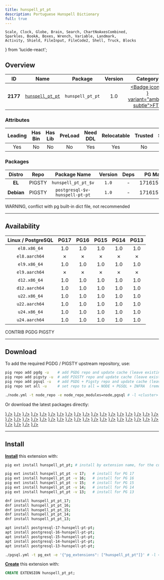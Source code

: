 ```yaml
---
title: hunspell_pt_pt
description: Portuguese Hunspell Dictionary
full: true
---
```


    Scale, Clock, Globe, Brain, Search, ChartNoAxesCombined,
    Sparkles, BookA, Boxes, Wrench, Variable, Landmark,
    Activity, Shield, FileInput, FileCode2, Shell, Truck, Blocks
} from 'lucide-react';

## Overview

| <TooltipIconButton tooltip="Extension unique identifier" side="top">ID</TooltipIconButton> | <TooltipIconButton tooltip="Extension name" side="top">Name</TooltipIconButton> | <TooltipIconButton tooltip="Package name for installation" side="top">Package</TooltipIconButton> | <TooltipIconButton tooltip="Latest available extension version" side="top">Version</TooltipIconButton> | <TooltipIconButton tooltip="Extension category" side="top">Category</TooltipIconButton> | <TooltipIconButton tooltip="Open source license" side="top">License</TooltipIconButton> | <TooltipIconButton tooltip="Programming language" side="top">Lang</TooltipIconButton> |
|:--------:|:--------:|:----------:|:--------------:|:---------------------------------------:|:------------------------------------------------------:|:----:|
| **2177** | [`hunspell_pt_pt`](https://github.com/postgrespro/hunspell_dicts) | `hunspell_pt_pt` | 1.0 | <a href="/ext/fts" className="no-underline"><Badge icon={<Search />} variant="amber-subtle">FTS</Badge></a> | <a href="/ext/list/license#postgresql" className="no-underline"><Badge icon={<Scale />} variant="blue-subtle">PostgreSQL</Badge></a> | <a href="/ext/list/lang#data"><Badge icon={<FileCode2 />} variant="teal-subtle">Data</Badge></a> |

### Attributes

| <TooltipIconButton tooltip="The Primary Leading extension in the Package" side="top">Leading</TooltipIconButton> | <TooltipIconButton tooltip="Contains binary utils" side="top">Has Bin</TooltipIconButton> | <TooltipIconButton tooltip="Contains .so shared library files" side="top">Has Lib</TooltipIconButton> | <TooltipIconButton tooltip="Requires preloading via shared_preload_libraries" side="top">PreLoad</TooltipIconButton> | <TooltipIconButton tooltip="Requires CREATE EXTENSION DDL command" side="top">Need DDL</TooltipIconButton> | <TooltipIconButton tooltip="Can be installed in any schema" side="top">Relocatable</TooltipIconButton> | <TooltipIconButton tooltip="Can be created by non-superuser" side="top">Trusted</TooltipIconButton> | <TooltipIconButton tooltip="Schemas used by this extension" side="top">Schemas</TooltipIconButton> |
|:-------:|:-------:|:-------:|:-------:|:--------:|:-----------:|:-------:|:-------:|
| Yes | No | No | No | Yes | Yes | No | - |

### Packages

| <TooltipIconButton tooltip="Linux distribution family, EL or Debian" side="top">Distro</TooltipIconButton> | <TooltipIconButton tooltip="Package repository" side="top">Repo</TooltipIconButton> | <TooltipIconButton tooltip="The RPM/DEB Package Name Pattern (replace $v with real pg major)" side="top">Package Name</TooltipIconButton> | <TooltipIconButton tooltip="Latest package version" side="top">Version</TooltipIconButton> | <TooltipIconButton tooltip="RPM/DEB Package dependencies" side="top">Deps</TooltipIconButton> | <TooltipIconButton tooltip="Available in these PostgreSQL Major Versions" side="top">PG Major</TooltipIconButton> |
|:----------:|:--------:|:------------------------:|:-----------:|:------------:|:------------------:|
|   **EL**   | <Badge variant="amber-subtle"><span className="font-bold">PIGSTY</span></Badge> | `hunspell_pt_pt_$v` | `1.0` | - | <Badge variant="green-subtle">17</Badge><Badge variant="green-subtle">16</Badge><Badge variant="green-subtle">15</Badge><Badge variant="green-subtle">14</Badge><Badge variant="green-subtle">13</Badge> |
| **Debian** | <Badge variant="amber-subtle"><span className="font-bold">PIGSTY</span></Badge> | `postgresql-$v-hunspell-pt-pt` | `1.0` | - | <Badge variant="green-subtle">17</Badge><Badge variant="green-subtle">16</Badge><Badge variant="green-subtle">15</Badge><Badge variant="green-subtle">14</Badge><Badge variant="green-subtle">13</Badge> |


<Callout title="Comments" type="info">
    WARNING, conflict with pg built-in dict file, not recommended
</Callout>


------

## Availability

| <TooltipIconButton tooltip="Linux Distro Arch / PostgreSQL Major Version" side="top">Linux / PostgreSQL </TooltipIconButton> | **PG17** | **PG16** | **PG15** | **PG14** | **PG13** |
|:-----:|:-----:|:-----:|:-----:|:-----:|:-----:|
| `el8.x86_64` | <Badge variant="amber-subtle">1.0</Badge> | <Badge variant="amber-subtle">1.0</Badge> | <Badge variant="amber-subtle">1.0</Badge> | <Badge variant="amber-subtle">1.0</Badge> | <Badge variant="amber-subtle">1.0</Badge> |
| `el8.aarch64` | <Badge variant="red-subtle">✗</Badge> | <Badge variant="red-subtle">✗</Badge> | <Badge variant="red-subtle">✗</Badge> | <Badge variant="red-subtle">✗</Badge> | <Badge variant="red-subtle">✗</Badge> |
| `el9.x86_64` | <Badge variant="amber-subtle">1.0</Badge> | <Badge variant="amber-subtle">1.0</Badge> | <Badge variant="amber-subtle">1.0</Badge> | <Badge variant="amber-subtle">1.0</Badge> | <Badge variant="amber-subtle">1.0</Badge> |
| `el9.aarch64` | <Badge variant="red-subtle">✗</Badge> | <Badge variant="red-subtle">✗</Badge> | <Badge variant="red-subtle">✗</Badge> | <Badge variant="red-subtle">✗</Badge> | <Badge variant="red-subtle">✗</Badge> |
| `d12.x86_64` | <Badge variant="amber-subtle">1.0</Badge> | <Badge variant="amber-subtle">1.0</Badge> | <Badge variant="amber-subtle">1.0</Badge> | <Badge variant="amber-subtle">1.0</Badge> | <Badge variant="amber-subtle">1.0</Badge> |
| `d12.aarch64` | <Badge variant="amber-subtle">1.0</Badge> | <Badge variant="amber-subtle">1.0</Badge> | <Badge variant="amber-subtle">1.0</Badge> | <Badge variant="amber-subtle">1.0</Badge> | <Badge variant="amber-subtle">1.0</Badge> |
| `u22.x86_64` | <Badge variant="amber-subtle">1.0</Badge> | <Badge variant="amber-subtle">1.0</Badge> | <Badge variant="amber-subtle">1.0</Badge> | <Badge variant="amber-subtle">1.0</Badge> | <Badge variant="amber-subtle">1.0</Badge> |
| `u22.aarch64` | <Badge variant="amber-subtle">1.0</Badge> | <Badge variant="amber-subtle">1.0</Badge> | <Badge variant="amber-subtle">1.0</Badge> | <Badge variant="amber-subtle">1.0</Badge> | <Badge variant="amber-subtle">1.0</Badge> |
| `u24.x86_64` | <Badge variant="amber-subtle">1.0</Badge> | <Badge variant="amber-subtle">1.0</Badge> | <Badge variant="amber-subtle">1.0</Badge> | <Badge variant="amber-subtle">1.0</Badge> | <Badge variant="amber-subtle">1.0</Badge> |
| `u24.aarch64` | <Badge variant="amber-subtle">1.0</Badge> | <Badge variant="amber-subtle">1.0</Badge> | <Badge variant="amber-subtle">1.0</Badge> | <Badge variant="amber-subtle">1.0</Badge> | <Badge variant="amber-subtle">1.0</Badge> |

<Badge variant="green-subtle"><span className="font-black">CONTRIB</span></Badge> <Badge variant="blue-subtle"><span className="font-black">PGDG</span></Badge> <Badge variant="amber-subtle"><span className="font-black">PIGSTY</span></Badge>

------

## Download

To add the required PGDG / PIGSTY upstream repository, use:

```bash tab="pig"
pig repo add pgdg -u    # add PGDG repo and update cache (leave existing repos)
pig repo add pigsty -u  # add PIGSTY repo and update cache (leave existing repos)
pig repo add pgsql -u   # add PGDG + Pigsty repo and update cache (leave existing repos)
pig repo set all -u     # set repo to all = NODE + PGSQL + INFRA  (remove existing repos)
```
```bash tab="pigsty"
./node.yml -t node_repo -e node_repo_modules=node,pgsql # -l <cluster>
```

Or download the latest packages directly:

<Files>
    <Folder name="el8.x86_64">
        <a href="https://repo.pigsty.io/yum/pgsql/el8.x86_64/hunspell_pt_pt_17-1.0-1PIGSTY.el8.x86_64.rpm"><File name="hunspell_pt_pt_17-1.0-1PIGSTY.el8.x86_64.rpm" icon={<Package className="text-emerald-500" />} /></a>
        <a href="https://repo.pigsty.io/yum/pgsql/el8.x86_64/hunspell_pt_pt_16-1.0-1PIGSTY.el8.x86_64.rpm"><File name="hunspell_pt_pt_16-1.0-1PIGSTY.el8.x86_64.rpm" icon={<Package className="text-emerald-500" />} /></a>
        <a href="https://repo.pigsty.io/yum/pgsql/el8.x86_64/hunspell_pt_pt_15-1.0-1PIGSTY.el8.x86_64.rpm"><File name="hunspell_pt_pt_15-1.0-1PIGSTY.el8.x86_64.rpm" icon={<Package className="text-emerald-500" />} /></a>
        <a href="https://repo.pigsty.io/yum/pgsql/el8.x86_64/hunspell_pt_pt_14-1.0-1PIGSTY.el8.x86_64.rpm"><File name="hunspell_pt_pt_14-1.0-1PIGSTY.el8.x86_64.rpm" icon={<Package className="text-emerald-500" />} /></a>
        <a href="https://repo.pigsty.io/yum/pgsql/el8.x86_64/hunspell_pt_pt_13-1.0-1PIGSTY.el8.x86_64.rpm"><File name="hunspell_pt_pt_13-1.0-1PIGSTY.el8.x86_64.rpm" icon={<Package className="text-emerald-500" />} /></a>
    </Folder>
    <Folder name="el8.aarch64">
    </Folder>
    <Folder name="el9.x86_64">
        <a href="https://repo.pigsty.io/yum/pgsql/el9.x86_64/hunspell_pt_pt_17-1.0-1PIGSTY.el9.x86_64.rpm"><File name="hunspell_pt_pt_17-1.0-1PIGSTY.el9.x86_64.rpm" icon={<Package className="text-emerald-500" />} /></a>
        <a href="https://repo.pigsty.io/yum/pgsql/el9.x86_64/hunspell_pt_pt_16-1.0-1PIGSTY.el9.x86_64.rpm"><File name="hunspell_pt_pt_16-1.0-1PIGSTY.el9.x86_64.rpm" icon={<Package className="text-emerald-500" />} /></a>
        <a href="https://repo.pigsty.io/yum/pgsql/el9.x86_64/hunspell_pt_pt_15-1.0-1PIGSTY.el9.x86_64.rpm"><File name="hunspell_pt_pt_15-1.0-1PIGSTY.el9.x86_64.rpm" icon={<Package className="text-emerald-500" />} /></a>
        <a href="https://repo.pigsty.io/yum/pgsql/el9.x86_64/hunspell_pt_pt_14-1.0-1PIGSTY.el9.x86_64.rpm"><File name="hunspell_pt_pt_14-1.0-1PIGSTY.el9.x86_64.rpm" icon={<Package className="text-emerald-500" />} /></a>
        <a href="https://repo.pigsty.io/yum/pgsql/el9.x86_64/hunspell_pt_pt_13-1.0-1PIGSTY.el9.x86_64.rpm"><File name="hunspell_pt_pt_13-1.0-1PIGSTY.el9.x86_64.rpm" icon={<Package className="text-emerald-500" />} /></a>
    </Folder>
    <Folder name="el9.aarch64">
    </Folder>
    <Folder name="d12.x86_64">
        <a href="https://repo.pigsty.io/apt/pgsql/bookworm/pool/main/h/hunspell-pt-pt/postgresql-17-hunspell-pt-pt_1.0-1PIGSTY~bookworm_amd64.deb"><File name="postgresql-17-hunspell-pt-pt_1.0-1PIGSTY~bookworm_amd64.deb" icon={<Box className="text-emerald-500" />} /></a>
        <a href="https://repo.pigsty.io/apt/pgsql/bookworm/pool/main/h/hunspell-pt-pt/postgresql-16-hunspell-pt-pt_1.0-1PIGSTY~bookworm_amd64.deb"><File name="postgresql-16-hunspell-pt-pt_1.0-1PIGSTY~bookworm_amd64.deb" icon={<Box className="text-emerald-500" />} /></a>
        <a href="https://repo.pigsty.io/apt/pgsql/bookworm/pool/main/h/hunspell-pt-pt/postgresql-15-hunspell-pt-pt_1.0-1PIGSTY~bookworm_amd64.deb"><File name="postgresql-15-hunspell-pt-pt_1.0-1PIGSTY~bookworm_amd64.deb" icon={<Box className="text-emerald-500" />} /></a>
        <a href="https://repo.pigsty.io/apt/pgsql/bookworm/pool/main/h/hunspell-pt-pt/postgresql-14-hunspell-pt-pt_1.0-1PIGSTY~bookworm_amd64.deb"><File name="postgresql-14-hunspell-pt-pt_1.0-1PIGSTY~bookworm_amd64.deb" icon={<Box className="text-emerald-500" />} /></a>
        <a href="https://repo.pigsty.io/apt/pgsql/bookworm/pool/main/h/hunspell-pt-pt/postgresql-13-hunspell-pt-pt_1.0-1PIGSTY~bookworm_amd64.deb"><File name="postgresql-13-hunspell-pt-pt_1.0-1PIGSTY~bookworm_amd64.deb" icon={<Box className="text-emerald-500" />} /></a>
    </Folder>
    <Folder name="d12.aarch64">
        <a href="https://repo.pigsty.io/apt/pgsql/bookworm/pool/main/h/hunspell-pt-pt/postgresql-17-hunspell-pt-pt_1.0-1PIGSTY~bookworm_arm64.deb"><File name="postgresql-17-hunspell-pt-pt_1.0-1PIGSTY~bookworm_arm64.deb" icon={<Box className="text-orange-500" />} /></a>
        <a href="https://repo.pigsty.io/apt/pgsql/bookworm/pool/main/h/hunspell-pt-pt/postgresql-16-hunspell-pt-pt_1.0-1PIGSTY~bookworm_arm64.deb"><File name="postgresql-16-hunspell-pt-pt_1.0-1PIGSTY~bookworm_arm64.deb" icon={<Box className="text-orange-500" />} /></a>
        <a href="https://repo.pigsty.io/apt/pgsql/bookworm/pool/main/h/hunspell-pt-pt/postgresql-15-hunspell-pt-pt_1.0-1PIGSTY~bookworm_arm64.deb"><File name="postgresql-15-hunspell-pt-pt_1.0-1PIGSTY~bookworm_arm64.deb" icon={<Box className="text-orange-500" />} /></a>
        <a href="https://repo.pigsty.io/apt/pgsql/bookworm/pool/main/h/hunspell-pt-pt/postgresql-14-hunspell-pt-pt_1.0-1PIGSTY~bookworm_arm64.deb"><File name="postgresql-14-hunspell-pt-pt_1.0-1PIGSTY~bookworm_arm64.deb" icon={<Box className="text-orange-500" />} /></a>
        <a href="https://repo.pigsty.io/apt/pgsql/bookworm/pool/main/h/hunspell-pt-pt/postgresql-13-hunspell-pt-pt_1.0-1PIGSTY~bookworm_arm64.deb"><File name="postgresql-13-hunspell-pt-pt_1.0-1PIGSTY~bookworm_arm64.deb" icon={<Box className="text-orange-500" />} /></a>
    </Folder>
    <Folder name="u22.x86_64">
        <a href="https://repo.pigsty.io/apt/pgsql/jammy/pool/main/h/hunspell-pt-pt/postgresql-17-hunspell-pt-pt_1.0-1PIGSTY~jammy_amd64.deb"><File name="postgresql-17-hunspell-pt-pt_1.0-1PIGSTY~jammy_amd64.deb" icon={<Box className="text-emerald-500" />} /></a>
        <a href="https://repo.pigsty.io/apt/pgsql/jammy/pool/main/h/hunspell-pt-pt/postgresql-16-hunspell-pt-pt_1.0-1PIGSTY~jammy_amd64.deb"><File name="postgresql-16-hunspell-pt-pt_1.0-1PIGSTY~jammy_amd64.deb" icon={<Box className="text-emerald-500" />} /></a>
        <a href="https://repo.pigsty.io/apt/pgsql/jammy/pool/main/h/hunspell-pt-pt/postgresql-15-hunspell-pt-pt_1.0-1PIGSTY~jammy_amd64.deb"><File name="postgresql-15-hunspell-pt-pt_1.0-1PIGSTY~jammy_amd64.deb" icon={<Box className="text-emerald-500" />} /></a>
        <a href="https://repo.pigsty.io/apt/pgsql/jammy/pool/main/h/hunspell-pt-pt/postgresql-14-hunspell-pt-pt_1.0-1PIGSTY~jammy_amd64.deb"><File name="postgresql-14-hunspell-pt-pt_1.0-1PIGSTY~jammy_amd64.deb" icon={<Box className="text-emerald-500" />} /></a>
        <a href="https://repo.pigsty.io/apt/pgsql/jammy/pool/main/h/hunspell-pt-pt/postgresql-13-hunspell-pt-pt_1.0-1PIGSTY~jammy_amd64.deb"><File name="postgresql-13-hunspell-pt-pt_1.0-1PIGSTY~jammy_amd64.deb" icon={<Box className="text-emerald-500" />} /></a>
    </Folder>
    <Folder name="u22.aarch64">
        <a href="https://repo.pigsty.io/apt/pgsql/jammy/pool/main/h/hunspell-pt-pt/postgresql-17-hunspell-pt-pt_1.0-1PIGSTY~jammy_arm64.deb"><File name="postgresql-17-hunspell-pt-pt_1.0-1PIGSTY~jammy_arm64.deb" icon={<Box className="text-orange-500" />} /></a>
        <a href="https://repo.pigsty.io/apt/pgsql/jammy/pool/main/h/hunspell-pt-pt/postgresql-16-hunspell-pt-pt_1.0-1PIGSTY~jammy_arm64.deb"><File name="postgresql-16-hunspell-pt-pt_1.0-1PIGSTY~jammy_arm64.deb" icon={<Box className="text-orange-500" />} /></a>
        <a href="https://repo.pigsty.io/apt/pgsql/jammy/pool/main/h/hunspell-pt-pt/postgresql-15-hunspell-pt-pt_1.0-1PIGSTY~jammy_arm64.deb"><File name="postgresql-15-hunspell-pt-pt_1.0-1PIGSTY~jammy_arm64.deb" icon={<Box className="text-orange-500" />} /></a>
        <a href="https://repo.pigsty.io/apt/pgsql/jammy/pool/main/h/hunspell-pt-pt/postgresql-14-hunspell-pt-pt_1.0-1PIGSTY~jammy_arm64.deb"><File name="postgresql-14-hunspell-pt-pt_1.0-1PIGSTY~jammy_arm64.deb" icon={<Box className="text-orange-500" />} /></a>
        <a href="https://repo.pigsty.io/apt/pgsql/jammy/pool/main/h/hunspell-pt-pt/postgresql-13-hunspell-pt-pt_1.0-1PIGSTY~jammy_arm64.deb"><File name="postgresql-13-hunspell-pt-pt_1.0-1PIGSTY~jammy_arm64.deb" icon={<Box className="text-orange-500" />} /></a>
    </Folder>
    <Folder name="u24.x86_64">
        <a href="https://repo.pigsty.io/apt/pgsql/noble/pool/main/h/hunspell-pt-pt/postgresql-17-hunspell-pt-pt_1.0-1PIGSTY~noble_amd64.deb"><File name="postgresql-17-hunspell-pt-pt_1.0-1PIGSTY~noble_amd64.deb" icon={<Box className="text-emerald-500" />} /></a>
        <a href="https://repo.pigsty.io/apt/pgsql/noble/pool/main/h/hunspell-pt-pt/postgresql-16-hunspell-pt-pt_1.0-1PIGSTY~noble_amd64.deb"><File name="postgresql-16-hunspell-pt-pt_1.0-1PIGSTY~noble_amd64.deb" icon={<Box className="text-emerald-500" />} /></a>
        <a href="https://repo.pigsty.io/apt/pgsql/noble/pool/main/h/hunspell-pt-pt/postgresql-15-hunspell-pt-pt_1.0-1PIGSTY~noble_amd64.deb"><File name="postgresql-15-hunspell-pt-pt_1.0-1PIGSTY~noble_amd64.deb" icon={<Box className="text-emerald-500" />} /></a>
        <a href="https://repo.pigsty.io/apt/pgsql/noble/pool/main/h/hunspell-pt-pt/postgresql-14-hunspell-pt-pt_1.0-1PIGSTY~noble_amd64.deb"><File name="postgresql-14-hunspell-pt-pt_1.0-1PIGSTY~noble_amd64.deb" icon={<Box className="text-emerald-500" />} /></a>
        <a href="https://repo.pigsty.io/apt/pgsql/noble/pool/main/h/hunspell-pt-pt/postgresql-13-hunspell-pt-pt_1.0-1PIGSTY~noble_amd64.deb"><File name="postgresql-13-hunspell-pt-pt_1.0-1PIGSTY~noble_amd64.deb" icon={<Box className="text-emerald-500" />} /></a>
    </Folder>
    <Folder name="u24.aarch64">
        <a href="https://repo.pigsty.io/apt/pgsql/noble/pool/main/h/hunspell-pt-pt/postgresql-17-hunspell-pt-pt_1.0-1PIGSTY~noble_arm64.deb"><File name="postgresql-17-hunspell-pt-pt_1.0-1PIGSTY~noble_arm64.deb" icon={<Box className="text-orange-500" />} /></a>
        <a href="https://repo.pigsty.io/apt/pgsql/noble/pool/main/h/hunspell-pt-pt/postgresql-16-hunspell-pt-pt_1.0-1PIGSTY~noble_arm64.deb"><File name="postgresql-16-hunspell-pt-pt_1.0-1PIGSTY~noble_arm64.deb" icon={<Box className="text-orange-500" />} /></a>
        <a href="https://repo.pigsty.io/apt/pgsql/noble/pool/main/h/hunspell-pt-pt/postgresql-15-hunspell-pt-pt_1.0-1PIGSTY~noble_arm64.deb"><File name="postgresql-15-hunspell-pt-pt_1.0-1PIGSTY~noble_arm64.deb" icon={<Box className="text-orange-500" />} /></a>
        <a href="https://repo.pigsty.io/apt/pgsql/noble/pool/main/h/hunspell-pt-pt/postgresql-14-hunspell-pt-pt_1.0-1PIGSTY~noble_arm64.deb"><File name="postgresql-14-hunspell-pt-pt_1.0-1PIGSTY~noble_arm64.deb" icon={<Box className="text-orange-500" />} /></a>
        <a href="https://repo.pigsty.io/apt/pgsql/noble/pool/main/h/hunspell-pt-pt/postgresql-13-hunspell-pt-pt_1.0-1PIGSTY~noble_arm64.deb"><File name="postgresql-13-hunspell-pt-pt_1.0-1PIGSTY~noble_arm64.deb" icon={<Box className="text-orange-500" />} /></a>
    </Folder>
</Files>

------

## Install

[**Install**](/docs/pgsql/ext/install) this extension with:

```bash tab="pig"
pig ext install hunspell_pt_pt; # install by extension name, for the current active PG version

pig ext install hunspell_pt_pt -v 17;   # install for PG 17
pig ext install hunspell_pt_pt -v 16;   # install for PG 16
pig ext install hunspell_pt_pt -v 15;   # install for PG 15
pig ext install hunspell_pt_pt -v 14;   # install for PG 14
pig ext install hunspell_pt_pt -v 13;   # install for PG 13
```
```bash tab="yum" 
dnf install hunspell_pt_pt_17;
dnf install hunspell_pt_pt_16;
dnf install hunspell_pt_pt_15;
dnf install hunspell_pt_pt_14;
dnf install hunspell_pt_pt_13;
```
```bash tab="apt" 
apt install postgresql-17-hunspell-pt-pt;
apt install postgresql-16-hunspell-pt-pt;
apt install postgresql-15-hunspell-pt-pt;
apt install postgresql-14-hunspell-pt-pt;
apt install postgresql-13-hunspell-pt-pt;
```
```bash tab="ansible"
./pgsql.yml -t pg_ext -e '{"pg_extensions": ["hunspell_pt_pt"]}' # -l <cls>
```

[**Create**](/docs/pgsql/ext/create) this extension with:

```sql
CREATE EXTENSION hunspell_pt_pt;
```


